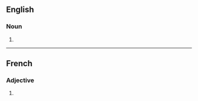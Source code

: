==English==

===Noun===
{{head|en|noun form}}

# {{plural of|en|paralysant}}

----

==French==

===Adjective===
{{head|fr|adjective form}}

# {{masculine plural of|fr|paralysant}}